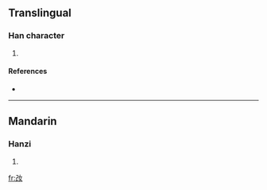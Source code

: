==Translingual==

===Han character===
{{Han char|rn=38|rad=女|as=03|sn=6|four=1474<sub>0</sub>|canj=尸山女 (SUV), X尸山女 (XSUV)}}

# {{defn|Han|sort=女03}}

====References====
* {{Han ref|kx=0255.170|dkj=06062|hdz=21027.120|uh=5980|ud=22912|bh=C9CC|bd=51660}}

----

==Mandarin==

===Hanzi===
{{cmn-hanzi|pin=[[jǐ]] ([[ji3]])|wg=chi<sup>3</sup>}}

# {{defn|Mandarin|sort=女03}}

[[fr:妀]]
